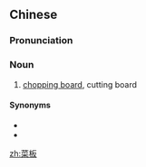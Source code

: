 ==Chinese==
{{zh-forms}}

===Pronunciation===
{{zh-pron
|m=càibǎn
|cat=n
}}

===Noun===
{{zh-noun}}

# [[chopping board]], cutting board

====Synonyms====
* {{zh-l|案板}}
* {{zh-l|砧板}}

[[zh:菜板]]